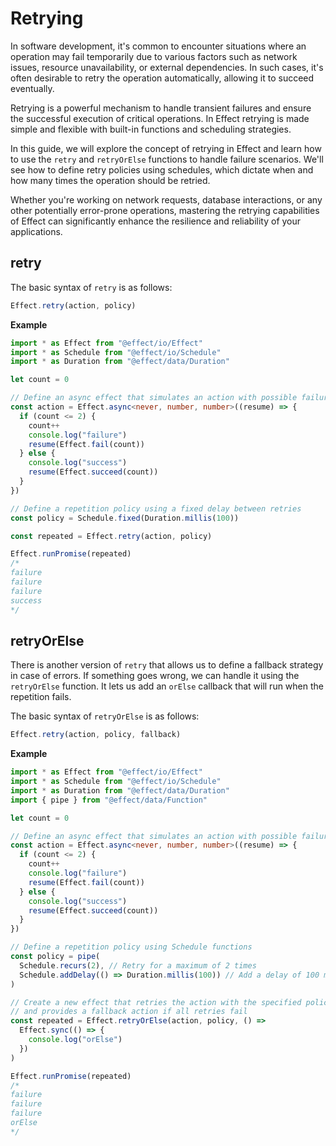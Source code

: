 # Retrying

In software development, it's common to encounter situations where an operation may fail temporarily due to various factors such as network issues, resource unavailability, or external dependencies. In such cases, it's often desirable to retry the operation automatically, allowing it to succeed eventually.

Retrying is a powerful mechanism to handle transient failures and ensure the successful execution of critical operations. In Effect retrying is made simple and flexible with built-in functions and scheduling strategies.

In this guide, we will explore the concept of retrying in Effect and learn how to use the `retry` and `retryOrElse` functions to handle failure scenarios. We'll see how to define retry policies using schedules, which dictate when and how many times the operation should be retried.

Whether you're working on network requests, database interactions, or any other potentially error-prone operations, mastering the retrying capabilities of Effect can significantly enhance the resilience and reliability of your applications.

## retry

The basic syntax of `retry` is as follows:

```ts
Effect.retry(action, policy)
```

**Example**

```ts
import * as Effect from "@effect/io/Effect"
import * as Schedule from "@effect/io/Schedule"
import * as Duration from "@effect/data/Duration"

let count = 0

// Define an async effect that simulates an action with possible failures
const action = Effect.async<never, number, number>((resume) => {
  if (count <= 2) {
    count++
    console.log("failure")
    resume(Effect.fail(count))
  } else {
    console.log("success")
    resume(Effect.succeed(count))
  }
})

// Define a repetition policy using a fixed delay between retries
const policy = Schedule.fixed(Duration.millis(100))

const repeated = Effect.retry(action, policy)

Effect.runPromise(repeated)
/*
failure
failure
failure
success
*/
```

## retryOrElse

There is another version of `retry` that allows us to define a fallback strategy in case of errors.
If something goes wrong, we can handle it using the `retryOrElse` function.
It lets us add an `orElse` callback that will run when the repetition fails.

The basic syntax of `retryOrElse` is as follows:

```ts
Effect.retry(action, policy, fallback)
```

**Example**

```ts
import * as Effect from "@effect/io/Effect"
import * as Schedule from "@effect/io/Schedule"
import * as Duration from "@effect/data/Duration"
import { pipe } from "@effect/data/Function"

let count = 0

// Define an async effect that simulates an action with possible failures
const action = Effect.async<never, number, number>((resume) => {
  if (count <= 2) {
    count++
    console.log("failure")
    resume(Effect.fail(count))
  } else {
    console.log("success")
    resume(Effect.succeed(count))
  }
})

// Define a repetition policy using Schedule functions
const policy = pipe(
  Schedule.recurs(2), // Retry for a maximum of 2 times
  Schedule.addDelay(() => Duration.millis(100)) // Add a delay of 100 milliseconds between retries
)

// Create a new effect that retries the action with the specified policy,
// and provides a fallback action if all retries fail
const repeated = Effect.retryOrElse(action, policy, () =>
  Effect.sync(() => {
    console.log("orElse")
  })
)

Effect.runPromise(repeated)
/*
failure
failure
failure
orElse
*/
```
